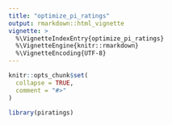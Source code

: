 ```yaml
---
title: "optimize_pi_ratings"
output: rmarkdown::html_vignette
vignette: >
  %\VignetteIndexEntry{optimize_pi_ratings}
  %\VignetteEngine{knitr::rmarkdown}
  %\VignetteEncoding{UTF-8}
---
```


```r
knitr::opts_chunk$set(
  collapse = TRUE,
  comment = "#>"
)
```

```r
library(piratings)
```
